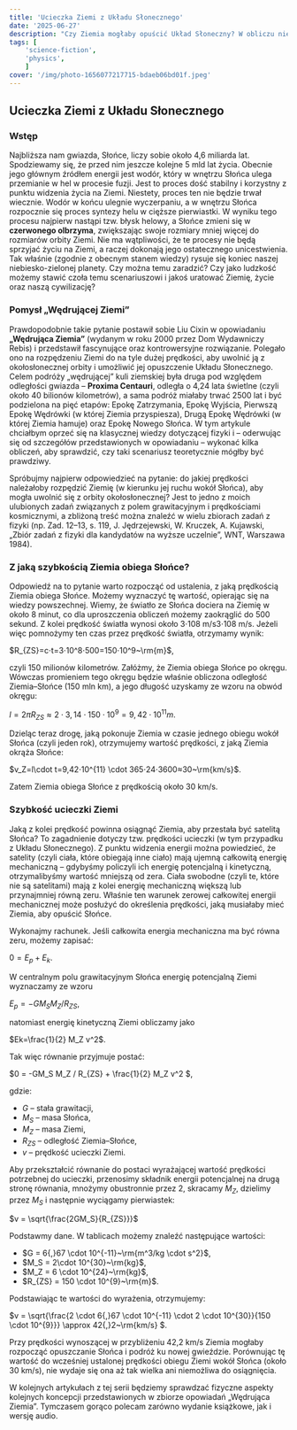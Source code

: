 ```yaml
---
title: 'Ucieczka Ziemi z Układu Słonecznego'
date: '2025-06-27'
description: "Czy Ziemia mogłaby opuścić Układ Słoneczny? W obliczu nieuchronnego końca życia naszego Słońca rodzi się pytanie: czy da się ocalić naszą planetę? Tekst inspirowany opowiadaniem „Wędrująca Ziemia”, w którym podejmuję próbę fizycznej analizy pomysłu przedstawionego w opowiadaniu."
tags: [
	'science-fiction',
	'physics',
	]
cover: '/img/photo-1656077217715-bdaeb06bd01f.jpeg'
---
```

## Ucieczka Ziemi z Układu Słonecznego

### Wstęp

Najbliższa nam gwiazda, Słońce, liczy sobie około 4,6 miliarda lat. Spodziewamy się, że przed nim jeszcze kolejne 5 mld lat życia. Obecnie jego głównym źródłem energii jest wodór, który w wnętrzu Słońca ulega przemianie w hel w procesie fuzji. Jest to proces dość stabilny i korzystny z punktu widzenia życia na Ziemi. Niestety, proces ten nie będzie trwał wiecznie. Wodór w końcu ulegnie wyczerpaniu, a w wnętrzu Słońca rozpocznie się proces syntezy helu w cięższe pierwiastki. W wyniku tego procesu najpierw nastąpi tzw. błysk helowy, a Słońce zmieni się w **czerwonego olbrzyma**, zwiększając swoje rozmiary mniej więcej do rozmiarów orbity Ziemi. Nie ma wątpliwości, że te procesy nie będą sprzyjać życiu na Ziemi, a raczej dokonają jego ostatecznego unicestwienia. Tak właśnie (zgodnie z obecnym stanem wiedzy) rysuje się koniec naszej niebiesko-zielonej planety. Czy można temu zaradzić? Czy jako ludzkość możemy stawić czoła temu scenariuszowi i jakoś uratować Ziemię, życie oraz naszą cywilizację?

### Pomysł „Wędrującej Ziemi”

Prawdopodobnie takie pytanie postawił sobie Liu Cixin w opowiadaniu **„Wędrująca Ziemia”** (wydanym w roku 2000 przez Dom Wydawniczy Rebis) i przedstawił fascynujące oraz kontrowersyjne rozwiązanie. Polegało ono na rozpędzeniu Ziemi do na tyle dużej prędkości, aby uwolnić ją z okołosłonecznej orbity i umożliwić jej opuszczenie Układu Słonecznego. Celem podróży „wędrującej” kuli ziemskiej była druga pod względem odległości gwiazda – **Proxima Centauri**, odległa o 4,24 lata świetlne (czyli około 40 bilionów kilometrów), a sama podróż miałaby trwać 2500 lat i być podzielona na pięć etapów: Epokę Zatrzymania, Epokę Wyjścia, Pierwszą Epokę Wędrówki (w której Ziemia przyspiesza), Drugą Epokę Wędrówki (w której Ziemia hamuje) oraz Epokę Nowego Słońca. W tym artykule chciałbym oprzeć się na klasycznej wiedzy dotyczącej fizyki i – oderwując się od szczegółów przedstawionych w opowiadaniu – wykonać kilka obliczeń, aby sprawdzić, czy taki scenariusz teoretycznie mógłby być prawdziwy.

Spróbujmy najpierw odpowiedzieć na pytanie: do jakiej prędkości należałoby rozpędzić Ziemię (w kierunku jej ruchu wokół Słońca), aby mogła uwolnić się z orbity okołosłonecznej? Jest to jedno z moich ulubionych zadań związanych z polem grawitacyjnym i prędkościami kosmicznymi, a zbliżoną treść można znaleźć w wielu zbiorach zadań z fizyki (np. Zad. 12–13, s. 119, J. Jędrzejewski, W. Kruczek, A. Kujawski, „Zbiór zadań z fizyki dla kandydatów na wyższe uczelnie”, WNT, Warszawa 1984).

### Z jaką szybkością Ziemia obiega Słońce?

Odpowiedź na to pytanie warto rozpocząć od ustalenia, z jaką prędkością Ziemia obiega Słońce. Możemy wyznaczyć tę wartość, opierając się na wiedzy powszechnej. Wiemy, że światło ze Słońca dociera na Ziemię w około 8 minut, co dla uproszczenia obliczeń możemy zaokrąglić do 500 sekund. Z kolei prędkość światła wynosi około 3⋅108 m/s3⋅108 m/s. Jeżeli więc pomnożymy ten czas przez prędkość światła, otrzymamy wynik:

$R_{ZS}=c⋅t=3⋅10^8⋅500=150⋅10^9~\rm{m}$,

czyli 150 milionów kilometrów. Załóżmy, że Ziemia obiega Słońce po okręgu. Wówczas promieniem tego okręgu będzie właśnie obliczona odległość Ziemia–Słońce (150 mln km), a jego długość uzyskamy ze wzoru na obwód okręgu:

$l=2πR_{ZS}≈2⋅3{,}14⋅150⋅10^9=9{,}42⋅10^{11} m$.

Dzieląc teraz drogę, jaką pokonuje Ziemia w czasie jednego obiegu wokół Słońca (czyli jeden rok), otrzymujemy wartość prędkości, z jaką Ziemia okrąża Słońce:

$v_Z=l\cdot t=9,42⋅10^{11} \cdot 365⋅24⋅3600≈30~\rm{km/s}$. 

Zatem Ziemia obiega Słońce z prędkością około 30 km/s.

### Szybkość ucieczki Ziemi

Jaką z kolei prędkość powinna osiągnąć Ziemia, aby przestała być satelitą Słońca? To zagadnienie dotyczy tzw. prędkości ucieczki (w tym przypadku z Układu Słonecznego). Z punktu widzenia energii można powiedzieć, że satelity (czyli ciała, które obiegają inne ciało) mają ujemną całkowitą energię mechaniczną – gdybyśmy policzyli ich energię potencjalną i kinetyczną, otrzymalibyśmy wartość mniejszą od zera. Ciała swobodne (czyli te, które nie są satelitami) mają z kolei energię mechaniczną większą lub przynajmniej równą zeru. Właśnie ten warunek zerowej całkowitej energii mechanicznej może posłużyć do określenia prędkości, jaką musiałaby mieć Ziemia, aby opuścić Słońce.

Wykonajmy rachunek. Jeśli całkowita energia mechaniczna ma być równa zeru, możemy zapisać:

$0=E_p+E_k$.

W centralnym polu grawitacyjnym Słońca energię potencjalną Ziemi wyznaczamy ze wzoru

$E_p=−GM_S M_ Z/R_{ZS}$,

natomiast energię kinetyczną Ziemi obliczamy jako

$Ek=\frac{1}{2} M_Z v^2$.

Tak więc równanie przyjmuje postać:

$0 = -GM_S M_Z / R_{ZS} + \frac{1}{2} M_Z v^2 $,

gdzie:

- $G$ – stała grawitacji,
- $M_S$ – masa Słońca,
- $M_Z$ – masa Ziemi,
- $R_{ZS}$ – odległość Ziemia–Słońce,
- $v$ – prędkość ucieczki Ziemi.

Aby przekształcić równanie do postaci wyrażającej wartość prędkości potrzebnej do ucieczki, przenosimy składnik energii potencjalnej na drugą stronę równania, mnożymy obustronnie przez 2, skracamy $M_Z$, dzielimy przez $M_S$ i następnie wyciągamy pierwiastek:

$v = \sqrt{\frac{2GM_S}{R_{ZS}}}$

Podstawmy dane. W tablicach możemy znaleźć następujące wartości:

- $G = 6{,}67 \cdot 10^{-11}~\rm{m^3/kg \cdot s^2}$,
- $M_S = 2\cdot 10^{30}~\rm{kg}$,
- $M_Z = 6 \cdot 10^{24}~\rm{kg}$, 
- $R_{ZS} = 150 \cdot 10^{9}~\rm{m}$. 

Podstawiając te wartości do wyrażenia, otrzymujemy:

$v = \sqrt{\frac{2 \cdot 6{,}67 \cdot 10^{-11} \cdot 2 \cdot 10^{30}}{150 \cdot 10^{9}}} \approx 42{,}2~\rm{km/s} $. 

Przy prędkości wynoszącej w przybliżeniu 42,2 km/s Ziemia mogłaby rozpocząć opuszczanie Słońca i podróż ku nowej gwieździe. Porównując tę wartość do wcześniej ustalonej prędkości obiegu Ziemi wokół Słońca (około 30 km/s), nie wydaje się ona aż tak wielka ani niemożliwa do osiągnięcia.

W kolejnych artykułach z tej serii będziemy sprawdzać fizyczne aspekty kolejnych koncepcji przedstawionych w zbiorze opowiadań „Wędrująca Ziemia”. Tymczasem gorąco polecam zarówno wydanie książkowe, jak i wersję audio.